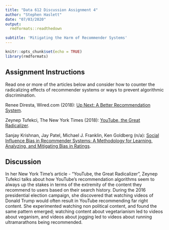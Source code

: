 ```yaml
---
title: "Data 612 Discussion Assignment 4"
author: "Stephen Haslett"
date: "07/03/2020"
output:
  rmdformats::readthedown

subtitle: 'Mitigating the Harm of Recommender Systems'
---
```


```r
knitr::opts_chunk$set(echo = TRUE)
library(rmdformats)
```


## Assignment Instructions
Read one or more of the articles below and consider how to counter the radicalizing effects of recommender systems or ways to prevent algorithmic discrimination.

Renee Diresta, Wired.com (2018): [Up Next: A Better Recommendation System](https://www.wired.com/story/creating-ethical-recommendation-engines).

Zeynep Tufekci, The New York Times (2018): [YouTube, the Great Radicalizer](https://www.nytimes.com/2018/03/10/opinion/sunday/youtube-politics-radical.html).

Sanjay Krishnan, Jay Patel, Michael J. Franklin, Ken Goldberg (n/a): [Social Influence Bias in Recommender Systems: A Methodology for Learning, Analyzing, and Mitigating Bias in Ratings](https://goldberg.berkeley.edu/pubs/sanjay-recsys-v10.pdf).

## Discussion
In her New York Time's article - "YouTube, the Great Radicalizer", Zeynep Tufekci talks about how YouTube's recommendation algorithms seem to always up the stakes in terms of the extremity of the content they recommend to users based on their search history. During the 2016 presidential election campaign, she discovered that watching videos of Donald Trump would often result in YouTube recommending far right content. She experimented watching non political content, and found the same pattern emerged; watching content about vegetarianism led to videos about veganism, and videos about jogging led to videos about running ultramarathons being recommended.